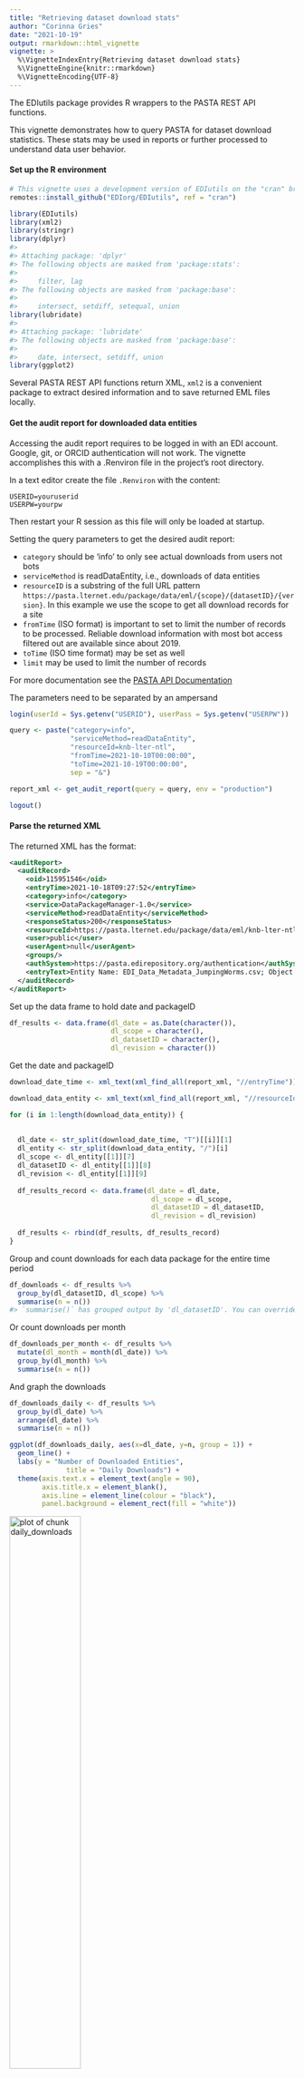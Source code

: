 ```yaml
---
title: "Retrieving dataset download stats"
author: "Corinna Gries"
date: "2021-10-19"
output: rmarkdown::html_vignette
vignette: >
  %\VignetteIndexEntry{Retrieving dataset download stats}
  %\VignetteEngine{knitr::rmarkdown}
  %\VignetteEncoding{UTF-8}
---
```




The EDIutils package provides R wrappers to the PASTA REST API functions. 

This vignette demonstrates how to query PASTA for dataset download statistics. These stats may be used in reports or further processed to understand data user behavior.

#### Set up the R environment

```r
# This vignette uses a development version of EDIutils on the "cran" branch
remotes::install_github("EDIorg/EDIutils", ref = "cran")
```

```r
library(EDIutils)
library(xml2)
library(stringr)
library(dplyr)
#> 
#> Attaching package: 'dplyr'
#> The following objects are masked from 'package:stats':
#> 
#>     filter, lag
#> The following objects are masked from 'package:base':
#> 
#>     intersect, setdiff, setequal, union
library(lubridate)
#> 
#> Attaching package: 'lubridate'
#> The following objects are masked from 'package:base':
#> 
#>     date, intersect, setdiff, union
library(ggplot2)
```

Several PASTA REST API functions return XML, `xml2` is a convenient package to extract desired information and to save returned EML files locally.


#### Get the audit report for downloaded data entities

Accessing the audit report requires to be logged in with an EDI account. Google, git, or ORCID authentication will not work. The vignette accomplishes this with a .Renviron file in the project's root directory.

In a text editor create the file `.Renviron` with the content:

```
USERID=youruserid
USERPW=yourpw

```

Then restart your R session as this file will only be loaded at startup.

Setting the query parameters to get the desired audit report:

  - `category` should be 'info' to only see actual downloads from users not bots
  - `serviceMethod` is readDataEntity, i.e., downloads of data entities
  - `resourceID` is a substring of the full URL pattern `https://pasta.lternet.edu/package/data/eml/{scope}/{datasetID}/{version}`. In this example we use the scope to get all download records for a site
  - `fromTime` (ISO format) is important to set to limit the number of records to be processed. Reliable download information with most bot access filtered out are available since about 2019.
  - `toTime` (ISO time format) may be set as well
  - `limit` may be used to limit the number of records
  
For more documentation see the [PASTA API Documentation](https://pasta.lternet.edu/audit/docs/api#GET%20:%20report)
  
The parameters need to be separated by an ampersand


```r
login(userId = Sys.getenv("USERID"), userPass = Sys.getenv("USERPW"))

query <- paste("category=info",
               "serviceMethod=readDataEntity",
               "resourceId=knb-lter-ntl",
               "fromTime=2021-10-10T00:00:00",
               "toTime=2021-10-19T00:00:00",
               sep = "&")

report_xml <- get_audit_report(query = query, env = "production")

logout()
```

#### Parse the returned XML

The returned XML has the format:


```xml
<auditReport>
  <auditRecord>
    <oid>115951546</oid>
    <entryTime>2021-10-18T09:27:52</entryTime>
    <category>info</category>
    <service>DataPackageManager-1.0</service>
    <serviceMethod>readDataEntity</serviceMethod>
    <responseStatus>200</responseStatus>
    <resourceId>https://pasta.lternet.edu/package/data/eml/knb-lter-ntl/387/1/c472d5a7ac8a89a12100792e9b5705d3</resourceId>
    <user>public</user>
    <userAgent>null</userAgent>
    <groups/>
    <authSystem>https://pasta.edirepository.org/authentication</authSystem>
    <entryText>Entity Name: EDI_Data_Metadata_JumpingWorms.csv; Object Name: EDI_Data_Metadata_JumpingWorms.csv; Data Format: text/csv</entryText>
  </auditRecord>
</auditReport>

```

Set up the data frame to hold date and packageID


```r
df_results <- data.frame(dl_date = as.Date(character()),
                         dl_scope = character(),
                         dl_datasetID = character(),
                         dl_revision = character())
```


Get the date and packageID


```r
download_date_time <- xml_text(xml_find_all(report_xml, "//entryTime"))

download_data_entity <- xml_text(xml_find_all(report_xml, "//resourceId"))

for (i in 1:length(download_data_entity)) {
  
  
  dl_date <- str_split(download_date_time, "T")[[i]][1]
  dl_entity <- str_split(download_data_entity, "/")[i]
  dl_scope <- dl_entity[[1]][7]
  dl_datasetID <- dl_entity[[1]][8]
  dl_revision <- dl_entity[[1]][9]
  
  df_results_record <- data.frame(dl_date = dl_date, 
                                   dl_scope = dl_scope, 
                                   dl_datasetID = dl_datasetID, 
                                   dl_revision = dl_revision)
  
  df_results <- rbind(df_results, df_results_record)
}
```

Group and count downloads for each data package for the entire time period


```r
df_downloads <- df_results %>%
  group_by(dl_datasetID, dl_scope) %>%
  summarise(n = n())
#> `summarise()` has grouped output by 'dl_datasetID'. You can override using the `.groups` argument.
```

Or count downloads per month


```r
df_downloads_per_month <- df_results %>%
  mutate(dl_month = month(dl_date)) %>% 
  group_by(dl_month) %>%
  summarise(n = n())
```

And graph the downloads


```r
df_downloads_daily <- df_results %>%
  group_by(dl_date) %>%
  arrange(dl_date) %>%
  summarise(n = n())

ggplot(df_downloads_daily, aes(x=dl_date, y=n, group = 1)) +
  geom_line() +
  labs(y = "Number of Downloaded Entities", 
              title = "Daily Downloads") +
  theme(axis.text.x = element_text(angle = 90),
        axis.title.x = element_blank(),
        axis.line = element_line(colour = "black"),
        panel.background = element_rect(fill = "white"))
```

<img src="daily_downloads-1.png"title="plot of chunk daily_downloads" alt="plot of chunk daily_downloads" width="50%" />

